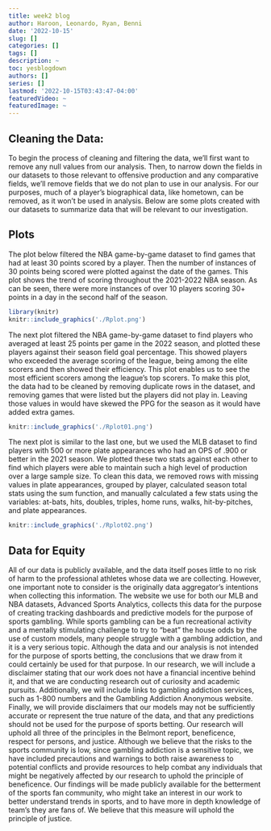 ```yaml
---
title: week2 blog
author: Haroon, Leonardo, Ryan, Benni
date: '2022-10-15'
slug: []
categories: []
tags: []
description: ~
toc: yesblogdown
authors: []
series: []
lastmod: '2022-10-15T03:43:47-04:00'
featuredVideo: ~
featuredImage: ~
---
```


## Cleaning the Data:
To begin the process of cleaning and filtering the data, we'll first want to remove any null values from our analysis. Then, to narrow down the fields in our datasets to those relevant to offensive production and any comparative fields, we'll remove fields that we do not plan to use in our analysis. For our purposes, much of a player's biographical data, like hometown, can be removed, as it won't be used in analysis. Below are some plots created with our datasets to summarize data that will be relevant to our investigation.

## Plots
The plot below filtered the NBA game-by-game dataset to find games that had at least 30 points scored by a player. Then the number of instances of 30 points being scored were plotted against the date of the games. This plot shows the trend of scoring throughout the 2021-2022 NBA season. As can be seen, there were more instances of over 10 players scoring 30+ points in a day in the second half of the season. 

``` r
library(knitr)
knitr::include_graphics('./Rplot.png')

```


The next plot filtered the NBA game-by-game dataset to find players who averaged at least 25 points per game in the 2022 season, and plotted these players against their season field goal percentage. This showed players who exceeded the average scoring of the league, being among the elite scorers and then showed their efficiency. This plot enables us to see the most efficient scorers among the league's top scorers. To make this plot, the data had to be cleaned by removing duplicate rows in the dataset, and removing games that were listed but the players did not play in. Leaving those values in would have skewed the PPG for the season as it would have added extra games. 

``` r
knitr::include_graphics('./Rplot01.png')

```


The next plot is similar to the last one, but we used the MLB dataset to find players with 500 or more plate appearances who had an OPS of .900 or better in the 2021 season. We plotted these two stats against each other to find which players were able to maintain such a high level of production over a large sample size. To clean this data, we removed rows with missing values in plate appearances, grouped by player, calculated season total stats using the sum function, and manually calculated a few stats using the variables: at-bats, hits, doubles, triples, home runs, walks, hit-by-pitches, and plate appearances.

```r
knitr::include_graphics('./Rplot02.png')

```


## Data for Equity

All of our data is publicly available, and the data itself poses little to no risk of harm to the professional athletes whose data we are collecting. However, one important note to consider is the originally data aggregator’s intentions when collecting this information. The website we use for both our MLB and NBA datasets, Advanced Sports Analytics, collects this data for the purpose of creating tracking dashboards and predictive models for the purpose of sports gambling. While sports gambling can be a fun recreational activity and a mentally stimulating challenge to try to “beat” the house odds by the use of custom models, many people struggle with a gambling addiction, and it is a very serious topic. Although the data and our analysis is not intended for the purpose of sports betting, the conclusions that we draw from it could certainly be used for that purpose. In our research, we will include a disclaimer stating that our work does not have a financial incentive behind it, and that we are conducting research out of curiosity and academic pursuits. Additionally, we will include links to gambling addiction services, such as 1-800 numbers and the Gambling Addiction Anonymous website. Finally, we will provide disclaimers that our models may not be sufficiently accurate or represent the true nature of the data, and that any predictions should not be used for the purpose of sports betting. Our research will uphold all three of the principles in the Belmont report, beneficence, respect for persons, and justice. Although we believe that the risks to the sports community is low, since gambling addiction is a sensitive topic, we have included precautions and warnings to both raise awareness to potential conflicts and provide resources to help combat any individuals that might be negatively affected by our research to uphold the principle of beneficence. Our findings will be made publicly available for the betterment of the sports fan community, who might take an interest in our work to better understand trends in sports, and to have more in depth knowledge of team’s they are fans of. We believe that this measure will uphold the principle of justice. 








